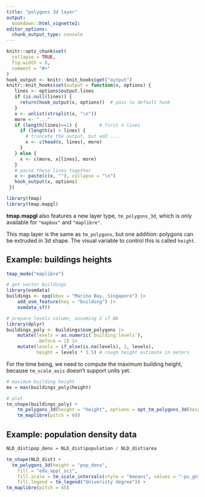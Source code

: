 ```yaml
---
title: "polygons 3d layer"
output: 
  bookdown::html_vignette2:
editor_options: 
  chunk_output_type: console
---
```


```r
knitr::opts_chunk$set(
  collapse = TRUE,
  fig.width = 8,
  comment = "#>"
)
hook_output <- knitr::knit_hooks$get("output")
knitr::knit_hooks$set(output = function(x, options) {
   lines <- options$output.lines
   if (is.null(lines)) {
     return(hook_output(x, options))  # pass to default hook
   }
   x <- unlist(strsplit(x, "\n"))
   more <- "..."
   if (length(lines)==1) {        # first n lines
     if (length(x) > lines) {
       # truncate the output, but add ....
       x <- c(head(x, lines), more)
     }
   } else {
     x <- c(more, x[lines], more)
   }
   # paste these lines together
   x <- paste(c(x, ""), collapse = "\n")
   hook_output(x, options)
 })

```

```r
library(tmap)
library(tmap.mapgl)
```


**tmap.mapgl** also features a new layer type, `tm_polygons_3d`, which is only available for `"mapbox"` and `"maplibre"`.

This map layer is the same as `tm_polygons`, but one addition: polygons can be extruded in 3d shape. The visual variable to control this is called `height`.



## Example: buildings heights

```r
tmap_mode("maplibre")

# get vector buildings
library(osmdata)
buildings <- opq(bbox = "Marina Bay, Singapore") |>
	add_osm_feature(key = "building") |>
	osmdata_sf()

# prepare levels column, assuming 2 if NA
library(dplyr)
buildings_poly <- buildings$osm_polygons |>
	mutate(levels = as.numeric(`building:levels`),
		   .before = 1) |>
	mutate(levels = if_else(is.na(levels), 2, levels),
		   height = levels * 3.5) # rough height estimate in meters


```

For the time being, we need to compute the maximum building height, because `tm_scale_asis` doesn't support units yet.

```r
# maximum building height
mx = max(buildings_poly$height)

# plot
tm_shape(buildings_poly) +
	tm_polygons_3d(height = "height", options = opt_tm_polygons_3d(height.max = mx)) + 
	tm_maplibre(pitch = 60)
```

## Example: population density data 

```r
NLD_dist$pop_dens = NLD_dist$population / NLD_dist$area

tm_shape(NLD_dist) +
  tm_polygons_3d(height = "pop_dens",
    fill = "edu_appl_sci",
    fill.scale = tm_scale_intervals(style = "kmeans", values = "-pu_gn"),
    fill.legend = tm_legend("Univeristy degree")) +
tm_maplibre(pitch = 45)
```

